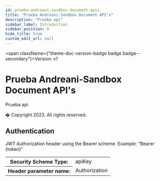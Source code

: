 ```yaml
---
id: prueba-andreani-sandbox-document-apis
title: "Prueba Andreani-Sandbox Document API's"
description: "Prueba api"
sidebar_label: Introduction
sidebar_position: 0
hide_title: true
custom_edit_url: null
---
```



<span className={"theme-doc-version-badge badge badge--secondary"}>Version: v1</span>

# Prueba Andreani-Sandbox Document API's



Prueba api 

 � Copyright 2023. All rights reserved.

<div style={{"marginBottom":"2rem"}}><h2 id={"authentication"} style={{"marginBottom":"1rem"}}>Authentication</h2><SchemaTabs className={"openapi-tabs__security-schemes"}><TabItem label={"API Key: Bearer"} value={"Bearer"}>

JWT Authorization header using the Bearer scheme. Example: "Bearer {token}"

<div><table><tbody><tr><th>Security Scheme Type:</th><td>apiKey</td></tr><tr><th>Header parameter name:</th><td>Authorization</td></tr></tbody></table></div></TabItem></SchemaTabs></div>
      